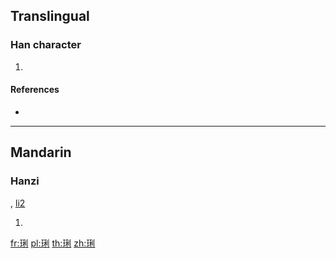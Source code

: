 {{also|璃}}
==Translingual==

===Han character===
{{Han char|rn=96|rad=玉|as=07|sn=11|four=12100|canj=MGHDN}}
# {{alternative form of|璃|lang=mul|sc=Hani}}

====References====
* {{Han ref|kx=0733.151|dkj=21028|hdz=21117.100|uh=740D|ud=29709|bh=B27C|bd=45692}}

----

==Mandarin==

===Hanzi===
{{cmn-hanzi|pin=[[lì]] ([[li4]])|wg=li<sup>4</sup>}}, [[li2]]
# {{defn|lang=cmn|sort=玉07}}

[[fr:琍]]
[[pl:琍]]
[[th:琍]]
[[zh:琍]]
